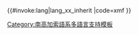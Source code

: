 <includeonly>{{#invoke:lang|lang_xx_inherit
|code=xmf
}}</includeonly><noinclude>
{{Documentation|Template:Lang-x/doc}}
[[Category:南高加索語系多語言支持模板]]
</noinclude>